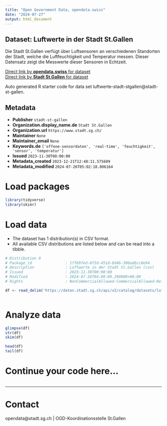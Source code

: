 ```yaml
---
title: "Open Government Data, opendata.swiss"
date: "2024-07-27"
output: html_document
---
```


## Dataset: Luftwerte in der Stadt St.Gallen

Die Stadt St.Gallen verfügt über Luftsensoren an verschiedenen Standorten der Stadt, welche die Luftfeuchtigkeit und Temperatur messen. Dieser Datensatz zeigt die Messwerte dieser Sensoren in Echtzeit.

[Direct link by **opendata.swiss** for dataset](https://opendata.swiss/de/dataset/luftwerte-in-der-stadt-st-gallen)<br>
[Direct link by **Stadt St.Gallen** for dataset](https://daten.stadt.sg.ch/explore/dataset/luftwerte-stadt-stgallen/)

Auto generated R starter code for data set luftwerte-stadt-stgallen@stadt-st-gallen.

## Metadata

- **Publisher** `stadt-st-gallen`
- **Organization.display_name.de** `Stadt St.Gallen`
- **Organization.url** `https://www.stadt.sg.ch/`
- **Maintainer** `None`
- **Maintainer_email** `None`
- **Keywords.de** `['offene-sensordaten', 'real-time', 'feuchtigkeit', 'sensor', 'temperatur']`
- **Issued** `2023-11-30T00:00:00`
- **Metadata_created** `2023-12-21T12:48:11.575609`
- **Metadata_modified** `2024-07-26T05:02:18.806164`


# Load packages

```r

library(tidyverse)
library(skimr)

```

# Load data

-   The dataset has 1 distribution(s) in CSV format.
-   All available CSV distributions are listed below and can be read into a tibble.

```r

# Distribution 0
# Package_id               : 17f697ed-0f3d-451d-8d4b-300ad6cc8e94
# Description              : Luftwerte in der Stadt St.Gallen (csv)
# Issued                   : 2023-11-30T00:00:00
# Modified                 : 2024-07-26T04:00:09.290000+00:00
# Rights                   : NonCommercialAllowed-CommercialAllowed-ReferenceRequired

df <- read_delim('https://daten.stadt.sg.ch/api/v2/catalog/datasets/luftwerte-stadt-stgallen/exports/csv')



```

# Analyze data

```r

glimpse(df)
str(df)
skim(df)

head(df)
tail(df)

```

# Continue your code here...

```r

```

------------------------------------------------------------------------

# Contact

opendata@stadt.sg.ch | OGD-Koordinationsstelle St.Gallen
